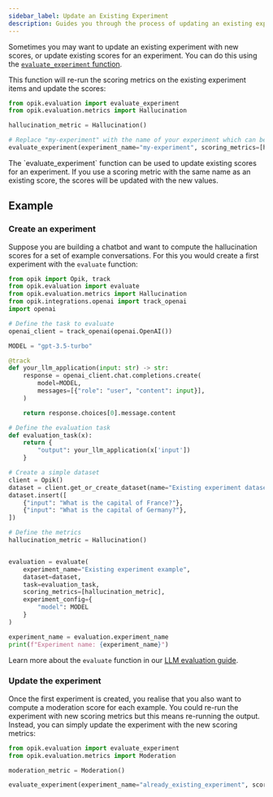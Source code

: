 ```yaml
---
sidebar_label: Update an Existing Experiment
description: Guides you through the process of updating an existing experiment
---
```


Sometimes you may want to update an existing experiment with new scores, or update existing scores for an experiment. You can do this using the [`evaluate_experiment` function](https://www.comet.com/docs/opik/python-sdk-reference/evaluation/evaluate_existing.html).

This function will re-run the scoring metrics on the existing experiment items and update the scores:

```python pytest_codeblocks_skip=true
from opik.evaluation import evaluate_experiment
from opik.evaluation.metrics import Hallucination

hallucination_metric = Hallucination()

# Replace "my-experiment" with the name of your experiment which can be found in the Opik UI
evaluate_experiment(experiment_name="my-experiment", scoring_metrics=[hallucination_metric])
```

<Tip>
  The `evaluate_experiment` function can be used to update existing scores for an experiment. If you use a scoring
  metric with the same name as an existing score, the scores will be updated with the new values.
</Tip>

## Example

### Create an experiment

Suppose you are building a chatbot and want to compute the hallucination scores for a set of example conversations. For this you would create a first experiment with the `evaluate` function:

```python
from opik import Opik, track
from opik.evaluation import evaluate
from opik.evaluation.metrics import Hallucination
from opik.integrations.openai import track_openai
import openai

# Define the task to evaluate
openai_client = track_openai(openai.OpenAI())

MODEL = "gpt-3.5-turbo"

@track
def your_llm_application(input: str) -> str:
    response = openai_client.chat.completions.create(
        model=MODEL,
        messages=[{"role": "user", "content": input}],
    )

    return response.choices[0].message.content

# Define the evaluation task
def evaluation_task(x):
    return {
        "output": your_llm_application(x['input'])
    }

# Create a simple dataset
client = Opik()
dataset = client.get_or_create_dataset(name="Existing experiment dataset")
dataset.insert([
    {"input": "What is the capital of France?"},
    {"input": "What is the capital of Germany?"},
])

# Define the metrics
hallucination_metric = Hallucination()


evaluation = evaluate(
    experiment_name="Existing experiment example",
    dataset=dataset,
    task=evaluation_task,
    scoring_metrics=[hallucination_metric],
    experiment_config={
        "model": MODEL
    }
)

experiment_name = evaluation.experiment_name
print(f"Experiment name: {experiment_name}")
```

<Tip>Learn more about the `evaluate` function in our [LLM evaluation guide](/docs/evaluation/evaluate_your_llm).</Tip>

### Update the experiment

Once the first experiment is created, you realise that you also want to compute a moderation score for each example. You could re-run the experiment with new scoring metrics but this means re-running the output. Instead, you can simply update the experiment with the new scoring metrics:

```python pytest_codeblocks_skip=true
from opik.evaluation import evaluate_experiment
from opik.evaluation.metrics import Moderation

moderation_metric = Moderation()

evaluate_experiment(experiment_name="already_existing_experiment", scoring_metrics=[moderation_metric])
```
